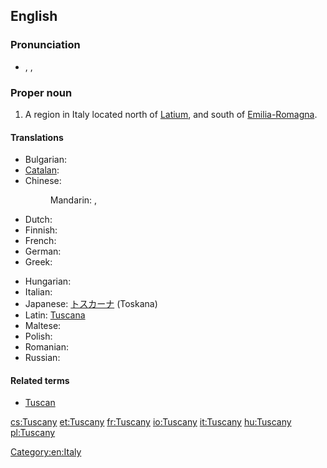 ==English==
{{wikipedia}}
===Pronunciation===
* {{enPR|tŭsʹkənē}}, {{IPA|/ˈtʌskəni/}}, {{SAMPA|/"tVsk@ni/}}

===Proper noun===
{{en-proper noun}}

# A region in Italy located north of [[Latium]], and south of [[Emilia-Romagna]].

====Translations====
{{trans-top|region in Italy}}
* Bulgarian: {{t-|bg|Тоскана}}
* [[Catalan]]: {{t|ca|Toscana }}
* Chinese:
*: Mandarin: {{t|cmn|托斯卡納|sc=Hani}}, {{t|cmn|托斯卡纳|tr=Tuōsīkă'nà|sc=Hani}}
* Dutch: {{t-|nl|Toscane}}
* Finnish: {{t-|fi|Toskana}}
* French: {{t+|fr|Toscane|f}}
* German: {{t+|de|Toskana|f}}
* Greek: {{t+|el|Τοσκάνη}}
{{trans-mid}}
* Hungarian: {{t+|hu|Toszkána}}
* Italian: {{t+|it|Toscana|f}}
* Japanese: [[トスカーナ]] (Toskana)
* Latin: [[Tuscana]]
* Maltese: {{t-|mt|Toskana|xs=Maltese}}
* Polish: {{t+|pl|Toskania|f}}
* Romanian: {{t-|ro|Toscana|f}}
* Russian: {{t-|ru|Тоскана}}
{{trans-bottom}}

====Related terms====
* [[Tuscan]]

[[Category:en:Italy]]

[[cs:Tuscany]]
[[et:Tuscany]]
[[fr:Tuscany]]
[[io:Tuscany]]
[[it:Tuscany]]
[[hu:Tuscany]]
[[pl:Tuscany]]